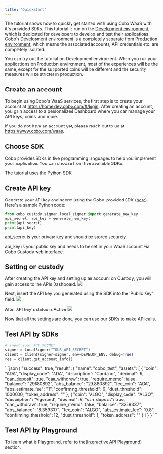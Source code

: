 ```yaml
---
title: "Quickstart"
---
```


The tutorial shows how to quickly get started with using Cobo WaaS with it's
provided SDKs. This tutorial is run on the [Development
environment](https://home.dev.cobo.com/), which is dedicated for developers
to develop and test their applications. Cobo's Development environment is a
completely separate from [Production
environment](https://home.custody.cobo.com/), which means the associated
accounts, API credentials etc. are completely isolated.

You can try out the tutorial on Development enviroment. When you run your applications
on Production environment, most of the experiences will be the same, except for
the supported coins will be different and the security measures will be
stricter in production.

## Create an account

To begin using Cobo's WaaS services, the first step is to create your account at https://home.dev.cobo.com/#/login.
After creating an account, you gain access to a personalized Dashboard where you can manage your API keys, coins, and more.

If you do not have an account yet, please reach out to us at https://www.cobo.com/waas.

## Choose SDK

Cobo provides SDKs in five programming languages to help you implement your
application. You can choose from five available SDKs.

<CardGroup cols={3}>
  <Card title="Java" icon="java" color="#ea5a0c" href="/custodial-wallet/sdk/java"></Card>
  <Card title="PHP" icon="php" color="#0285c7" href="/custodial-wallet/sdk/php"></Card>
  <Card title="Python" icon="python" color="#16a34a" href="/custodial-wallet/sdk/python"></Card>
  <Card title="JavaScript" icon="js" color="#dc2626" href="/custodial-wallet/sdk/javascript"></Card>
  <Card title="Go" icon="golang" color="#dc2626" href="/custodial-wallet/sdk/go"></Card>
</CardGroup>

The tutorial uses the Python SDK.

## Create API key

Generate your API key and secret using the Cobo-provided SDK
([here](https://github.com/CoboGlobal)).
Here's a sample Python code:

```python Python
from cobo_custody.signer.local_signer import generate_new_key
api_secret, api_key = generate_new_key()
print(api_secret)
print(api_key)
```

<Warning>
api_secret is your private key and should be stored securely.

api_key is your public key and needs to be set in your WaaS account via Cobo Custody web interface.
</Warning>

## Setting on custody

After creating the API key and setting up an account on Custody, you will gain access to the APIs Dashboard.
<img src="/images/quickstart_dashboard.png" />

Next, insert the API key you generated using the SDK into the 'Public Key' field.
<img src="/images/quickstart_add_key.png" />

After API key's status is Active
<img src="/images/quickstart_key_status.png" />

Now that all the settings are done, you can use our SDKs to make API calls.

## Test API by SDKs

```python Python
# input your API_SECRET
signer = LocalSigner("YOUR_API_SECRET")
client = Client(signer=signer, env=DEVELOP_ENV, debug=True)
res = client.get_account_info()
```

<Accordion title="View Response">
```json
{
  "success": true,
  "result": {
    "name": "cobo_test",
    "assets": [
      {
        "coin": "ADA",
        "display_code": "ADA",
        "description": "Cardano",
        "decimal": 6,
        "can_deposit": true,
        "can_withdraw": true,
        "require_memo": false,
        "balance": "29880892",
        "abs_balance": "29.880892",
        "fee_coin": "ADA",
        "abs_estimate_fee": "1",
        "confirming_threshold": 9,
        "dust_threshold": 1000000,
        "token_address": ""
      },
      {
        "coin": "ALGO",
        "display_code": "ALGO",
        "description": "Algorand",
        "decimal": 6,
        "can_deposit": true,
        "can_withdraw": true,
        "require_memo": false,
        "balance": "8359337",
        "abs_balance": "8.359337",
        "fee_coin": "ALGO",
        "abs_estimate_fee": "0.8",
        "confirming_threshold": 12,
        "dust_threshold": 1,
        "token_address": ""
      }
    ]
  }
}
```
</Accordion>

<br/>

## Test API by Playground

To learn what is Playground, refer to the([Interactive API Playground](playground)) section.
